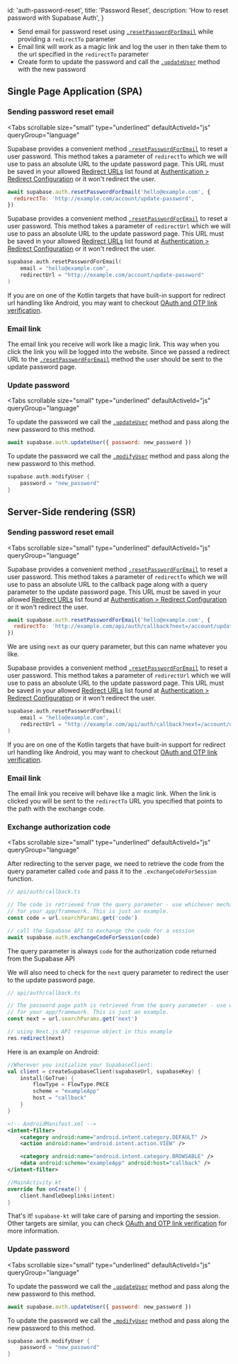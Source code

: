 
  id: 'auth-password-reset',
  title: 'Password Reset',
  description: 'How to reset password with Supabase Auth',
}

- Send email for password reset using [`.resetPasswordForEmail`](/docs/reference/javascript/auth-resetpasswordforemail) while providing a `redirectTo` parameter
- Email link will work as a magic link and log the user in then take them to the url specified in the `redirectTo` parameter
- Create form to update the password and call the [`.updateUser`](/docs/reference/javascript/auth-updateuser) method with the new password

## Single Page Application (SPA)

### Sending password reset email

<Tabs
  scrollable
  size="small"
  type="underlined"
  defaultActiveId="js"
  queryGroup="language"
>
<TabPanel id="js" label="JavaScript">

Supabase provides a convenient method [`.resetPasswordForEmail`](/docs/reference/javascript/auth-resetpasswordforemail) to reset a user password. This method takes a parameter of `redirectTo` which we will use to pass an absolute URL to the update password page. This URL must be saved in your allowed [Redirect URLs](https://supabase.com/dashboard/project/_/auth/url-configuration) list found at [Authentication > Redirect Configuration](https://supabase.com/dashboard/project/_/auth/url-configuration) or it won't redirect the user.

```js
await supabase.auth.resetPasswordForEmail('hello@example.com', {
  redirectTo: 'http://example.com/account/update-password',
})
```

</TabPanel>
<TabPanel id="kotlin" label="Kotlin">

Supabase provides a convenient method [`.resetPasswordForEmail`](/docs/reference/kotlin/auth-resetpasswordforemail) to reset a user password. This method takes a parameter of `redirectUrl` which we will use to pass an absolute URL to the update password page. This URL must be saved in your allowed [Redirect URLs](https://supabase.com/dashboard/project/_/auth/url-configuration) list found at [Authentication > Redirect Configuration](https://supabase.com/dashboard/project/_/auth/url-configuration) or it won't redirect the user.

```kotlin
supabase.auth.resetPasswordForEmail(
    email = "hello@example.com",
    redirectUrl = "http://example.com/account/update-password"
)
```

If you are on one of the Kotlin targets that have built-in support for redirect url handling like Android, you may want to checkout [OAuth and OTP link verification](https://supabase.com/docs/reference/kotlin/initializing).

</TabPanel>
</Tabs>

### Email link

The email link you receive will work like a magic link. This way when you click the link you will be logged into the website. Since we passed a redirect URL to the [`.resetPasswordForEmail`](https://supabase.com/docs/reference/javascript/auth-resetpasswordforemail) method the user should be sent to the update password page.

### Update password

<Tabs
  scrollable
  size="small"
  type="underlined"
  defaultActiveId="js"
  queryGroup="language"
>
<TabPanel id="js" label="JavaScript">

To update the password we call the [`.updateUser`](/docs/reference/javascript/auth-updateuser) method and pass along the new password to this method.

```js
await supabase.auth.updateUser({ password: new_password })
```

</TabPanel>
<TabPanel id="kotlin" label="Kotlin">

To update the password we call the [`.modifyUser`](/docs/reference/kotlin/auth-updateuser) method and pass along the new password to this method.

```kotlin
supabase.auth.modifyUser {
    password = "new_password"
}
```

</TabPanel>
</Tabs>

## Server-Side rendering (SSR)

### Sending password reset email

<Tabs
  scrollable
  size="small"
  type="underlined"
  defaultActiveId="js"
  queryGroup="language"
>
<TabPanel id="js" label="JavaScript">

Supabase provides a convenient method [`.resetPasswordForEmail`](/docs/reference/javascript/auth-resetpasswordforemail) to reset a user password. This method takes a parameter of `redirectTo` which we will use to pass an absolute URL to the callback page along with a query parameter to the update password page. This URL must be saved in your allowed [Redirect URLs](https://supabase.com/dashboard/project/_/auth/url-configuration) list found at [Authentication > Redirect Configuration](https://supabase.com/dashboard/project/_/auth/url-configuration) or it won't redirect the user.

```js
await supabase.auth.resetPasswordForEmail('hello@example.com', {
  redirectTo: 'http://example.com/api/auth/callback?next=/account/update-password',
})
```

<Admonition type="note">

We are using `next` as our query parameter, but this can name whatever you like.

</Admonition>

</TabPanel>
<TabPanel id="kotlin" label="Kotlin">

Supabase provides a convenient method [`.resetPasswordForEmail`](/docs/reference/kotlin/auth-resetpasswordforemail) to reset a user password. This method takes a parameter of `redirectUrl` which we will use to pass an absolute URL to the update password page. This URL must be saved in your allowed [Redirect URLs](https://supabase.com/dashboard/project/_/auth/url-configuration) list found at [Authentication > Redirect Configuration](https://supabase.com/dashboard/project/_/auth/url-configuration) or it won't redirect the user.

```kotlin
supabase.auth.resetPasswordForEmail(
    email = "hello@example.com",
    redirectUrl = "http://example.com/api/auth/callback?next=/account/update-password"
)
```

If you are on one of the Kotlin targets that have built-in support for redirect url handling like Android, you may want to checkout [OAuth and OTP link verification](https://supabase.com/docs/reference/kotlin/initializing).

</TabPanel>
</Tabs>

### Email link

The email link you receive will behave like a magic link. When the link is clicked you will be sent to the `redirectTo` URL you specified that points to the path with the exchange code.

### Exchange authorization code

<Tabs
  scrollable
  size="small"
  type="underlined"
  defaultActiveId="js"
  queryGroup="language"
>
<TabPanel id="js" label="JavaScript">

After redirecting to the server page, we need to retrieve the code from the query parameter called `code` and pass it to the `.exchangeCodeForSession` function.

```js
// api/auth/callback.ts

// The code is retrieved from the query parameter - use whichever mechanism is recommended
// for your app/framework. This is just an example.
const code = url.searchParams.get('code')

// call the Supabase API to exchange the code for a session
await supabase.auth.exchangeCodeForSession(code)
```

<Admonition type="note">

The query parameter is always `code` for the authorization code returned from the Supabase API

</Admonition>

We will also need to check for the `next` query parameter to redirect the user to the update password page.

```ts
// api/auth/callback.ts

// The password page path is retrieved from the query parameter - use whichever mechanism is recommended
// for your app/framework. This is just an example.
const next = url.searchParams.get('next')

// using Next.js API response object in this example
res.redirect(next)
```

</TabPanel>
<TabPanel id="kotlin" label="Kotlin">

Here is an example on Android:

```kotlin
//Wherever you initialize your SupabaseClient:
val client = createSupabaseClient(supabaseUrl, supabaseKey) {
    install(GoTrue) {
        flowType = FlowType.PKCE
        scheme = "exampleApp"
        host = "callback"
    }
}
```

```xml
<!-- AndroidManifest.xml -->
<intent-filter>
    <category android:name="android.intent.category.DEFAULT" />
    <action android:name="android.intent.action.VIEW" />

    <category android:name="android.intent.category.BROWSABLE" />
    <data android:scheme="exampleApp" android:host="callback" />
</intent-filter>
```

```kotlin
//MainActivity.kt
override fun onCreate() {
	client.handleDeeplinks(intent)
}
```

That's it! `supabase-kt` will take care of parsing and importing the session. Other targets are similar, you can check [OAuth and OTP link verification](https://supabase.com/docs/reference/kotlin/initializing) for more information.

</TabPanel>
</Tabs>

### Update password

<Tabs
  scrollable
  size="small"
  type="underlined"
  defaultActiveId="js"
  queryGroup="language"
>
<TabPanel id="js" label="JavaScript">

To update the password we call the [`.updateUser`](/docs/reference/javascript/auth-updateuser) method and pass along the new password to this method.

```js
await supabase.auth.updateUser({ password: new_password })
```

</TabPanel>
<TabPanel id="kotlin" label="Kotlin">

To update the password we call the [`.modifyUser`](/docs/reference/kotlin/auth-updateuser) method and pass along the new password to this method.

```kotlin
supabase.auth.modifyUser {
    password = "new_password"
}
```

</TabPanel>
</Tabs>


